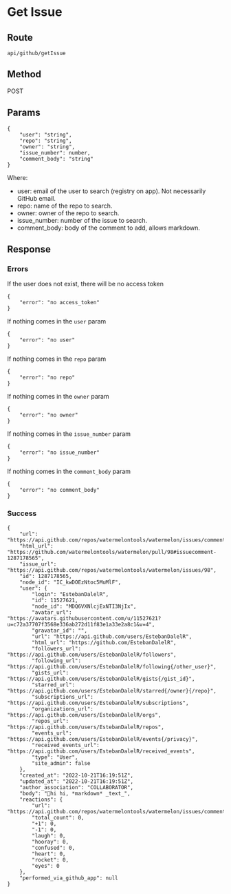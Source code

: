 # Get Issue

## Route

```
api/github/getIssue
```

## Method

POST

## Params

```
{
    "user": "string",
    "repo": "string",
    "owner": "string",
    "issue_number": number,
    "comment_body": "string"
}
```

Where:

- user: email of the user to search (registry on app). Not necessarily GitHub email.
- repo: name of the repo to search.
- owner: owner of the repo to search.
- issue_number: number of the issue to search.
- comment_body: body of the comment to add, allows markdown.

## Response

### Errors

If the user does not exist, there will be no access token

```
{
    "error": "no access_token"
}
```

If nothing comes in the `user` param

```
{
    "error": "no user"
}
```

If nothing comes in the `repo` param

```
{
    "error": "no repo"
}
```

If nothing comes in the `owner` param

```
{
    "error": "no owner"
}
```

If nothing comes in the `issue_number` param

```
{
    "error": "no issue_number"
}
```

If nothing comes in the `comment_body` param

```
{
    "error": "no comment_body"
}
```

### Success

```
{
    "url": "https://api.github.com/repos/watermelontools/watermelon/issues/comments/1287178565",
    "html_url": "https://github.com/watermelontools/watermelon/pull/98#issuecomment-1287178565",
    "issue_url": "https://api.github.com/repos/watermelontools/watermelon/issues/98",
    "id": 1287178565,
    "node_id": "IC_kwDOEzNtoc5MuMlF",
    "user": {
        "login": "EstebanDalelR",
        "id": 11527621,
        "node_id": "MDQ6VXNlcjExNTI3NjIx",
        "avatar_url": "https://avatars.githubusercontent.com/u/11527621?u=c72a37707f3568e336ab272d11f83e1a33e2a8c1&v=4",
        "gravatar_id": "",
        "url": "https://api.github.com/users/EstebanDalelR",
        "html_url": "https://github.com/EstebanDalelR",
        "followers_url": "https://api.github.com/users/EstebanDalelR/followers",
        "following_url": "https://api.github.com/users/EstebanDalelR/following{/other_user}",
        "gists_url": "https://api.github.com/users/EstebanDalelR/gists{/gist_id}",
        "starred_url": "https://api.github.com/users/EstebanDalelR/starred{/owner}{/repo}",
        "subscriptions_url": "https://api.github.com/users/EstebanDalelR/subscriptions",
        "organizations_url": "https://api.github.com/users/EstebanDalelR/orgs",
        "repos_url": "https://api.github.com/users/EstebanDalelR/repos",
        "events_url": "https://api.github.com/users/EstebanDalelR/events{/privacy}",
        "received_events_url": "https://api.github.com/users/EstebanDalelR/received_events",
        "type": "User",
        "site_admin": false
    },
    "created_at": "2022-10-21T16:19:51Z",
    "updated_at": "2022-10-21T16:19:51Z",
    "author_association": "COLLABORATOR",
    "body": "🍉hi hi, *markdown* _text_",
    "reactions": {
        "url": "https://api.github.com/repos/watermelontools/watermelon/issues/comments/1287178565/reactions",
        "total_count": 0,
        "+1": 0,
        "-1": 0,
        "laugh": 0,
        "hooray": 0,
        "confused": 0,
        "heart": 0,
        "rocket": 0,
        "eyes": 0
    },
    "performed_via_github_app": null
}
```
